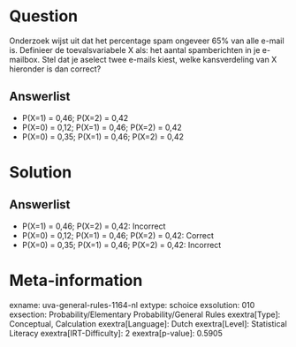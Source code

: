 Question
========

Onderzoek wijst uit dat het percentage spam ongeveer 65% van alle e-mail
is. Definieer de toevalsvariabele X als: het aantal spamberichten in je
e-mailbox. Stel dat je aselect twee e-mails kiest, welke kansverdeling
van X hieronder is dan correct?

Answerlist
----------

* P(X=1) = 0,46; P(X=2) = 0,42
* P(X=0) = 0,12; P(X=1) = 0,46; P(X=2) = 0,42
* P(X=0) = 0,35; P(X=1) = 0,46; P(X=2) = 0,42

Solution
========

Answerlist
----------

* P(X=1) = 0,46; P(X=2) = 0,42: Incorrect
* P(X=0) = 0,12; P(X=1) = 0,46; P(X=2) = 0,42: Correct
* P(X=0) = 0,35; P(X=1) = 0,46; P(X=2) = 0,42: Incorrect

Meta-information
================
exname: uva-general-rules-1164-nl
extype: schoice
exsolution: 010
exsection: Probability/Elementary Probability/General Rules 
exextra[Type]: Conceptual, Calculation
exextra[Language]: Dutch
exextra[Level]: Statistical Literacy
exextra[IRT-Difficulty]: 2
exextra[p-value]: 0.5905
